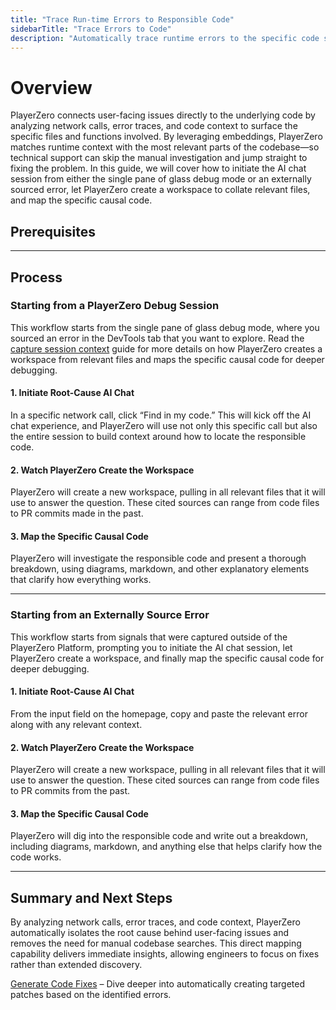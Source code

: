 ```yaml
---
title: "Trace Run-time Errors to Responsible Code"
sidebarTitle: "Trace Errors to Code"
description: "Automatically trace runtime errors to the specific code segments that caused them by analyzing error traces, network calls, and code context. "
---
```




# Overview
PlayerZero connects user-facing issues directly to the underlying code by analyzing network calls, error traces, and code context to surface the specific files and functions involved. By leveraging embeddings, PlayerZero matches runtime context with the most relevant parts of the codebase—so technical support can skip the manual investigation and jump straight to fixing the problem. In this guide, we will cover how to initiate the AI chat session from either the single pane of glass debug mode or an externally sourced error, let PlayerZero create a workspace to collate relevant files, and map the specific causal code.
## Prerequisites

<SourceControlManagement/>

<WebSdk/>

---

## Process

### Starting from a PlayerZero Debug Session

This workflow starts from the single pane of glass debug mode, where you sourced an error in the DevTools tab that you want to explore. Read the [capture session context](/use-cases/resolve-customer-issues/capture-session-context) guide for more details on how PlayerZero creates a workspace from relevant files and maps the specific causal code for deeper debugging.

#### 1. Initiate Root-Cause AI Chat

In a specific network call, click “Find in my code.” This will kick off the AI chat experience, and PlayerZero will use not only this specific call but also the entire session to build context around how to locate the responsible code.

#### 2. Watch PlayerZero Create the Workspace

PlayerZero will create a new workspace, pulling in all relevant files that it will use to answer the question. These cited sources can range from code files to PR commits made in the past.

#### 3. Map the Specific Causal Code

PlayerZero will investigate the responsible code and present a thorough breakdown, using diagrams, markdown, and other explanatory elements that clarify how everything works.

---

### Starting from an Externally Source Error

This workflow starts from signals that were captured outside of the PlayerZero Platform, prompting you to initiate the AI chat session, let PlayerZero create a workspace, and finally map the specific causal code for deeper debugging.

#### 1. Initiate Root-Cause AI Chat

From the input field on the homepage, copy and paste the relevant error along with any relevant context.

#### 2. Watch PlayerZero Create the Workspace

PlayerZero will create a new workspace, pulling in all relevant files that it will use to answer the question. These cited sources can range from code files to PR commits from the past.

#### 3. Map the Specific Causal Code

PlayerZero will dig into the responsible code and write out a breakdown, including diagrams, markdown, and anything else that helps clarify how the code works.

---

## Summary and Next Steps
By analyzing network calls, error traces, and code context, PlayerZero automatically isolates the root cause behind user-facing issues and removes the need for manual codebase searches. This direct mapping capability delivers immediate insights, allowing engineers to focus on fixes rather than extended discovery.

[Generate Code Fixes](/use-cases/resolve-customer-issues/generate-code-fixes) – Dive deeper into automatically creating targeted patches based on the identified errors.
